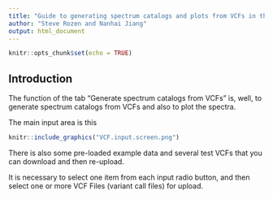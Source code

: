 ```yaml
---
title: "Guide to generating spectrum catalogs and plots from VCFs in the [mSigAct web app](https://msigact.ai)"
author: "Steve Rozen and Nanhai Jiang"
output: html_document
---
```


```r
knitr::opts_chunk$set(echo = TRUE)
```

## Introduction

The function of the tab "Generate spectrum catalogs from VCFs" is,
well, to generate spectrum catalogs from VCFs and also to plot
the spectra.

The main input area is this

```r
knitr::include_graphics("VCF.input.screen.png")
```

There is also some pre-loaded example data and several test VCFs that
you can download and then re-upload.
 
It is necessary to select one item from each input
radio button, and then select one or more
VCF Files (variant call files) for upload.

